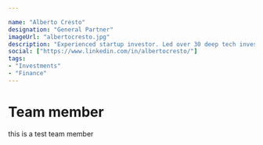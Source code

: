 ---

name: "Alberto Cresto"
designation: "General Partner"
imageUrl: "albertocresto.jpg"
description: "Experienced startup investor. Led over 30 deep tech investments across multiple verticals in the US and the EU. Expertise in buy-side and sell-side M&A, new business development, and corporate venture advisory."
social: ["https://www.linkedin.com/in/albertocresto/"]
tags: 
- "Investments"
- "Finance"
---


# Team member

this is a test team member
